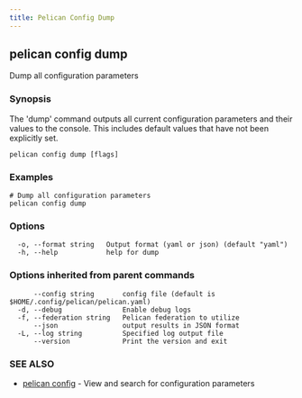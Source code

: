 ```yaml
---
title: Pelican Config Dump
---
```


## pelican config dump

Dump all configuration parameters

### Synopsis

The 'dump' command outputs all current configuration parameters and their values to the console. This includes default values that have not been explicitly set.

```
pelican config dump [flags]
```

### Examples

```
# Dump all configuration parameters
pelican config dump
```

### Options

```
  -o, --format string   Output format (yaml or json) (default "yaml")
  -h, --help            help for dump
```

### Options inherited from parent commands

```
      --config string       config file (default is $HOME/.config/pelican/pelican.yaml)
  -d, --debug               Enable debug logs
  -f, --federation string   Pelican federation to utilize
      --json                output results in JSON format
  -L, --log string          Specified log output file
      --version             Print the version and exit
```

### SEE ALSO

* [pelican config](/commands-reference/pelican/config/)	 - View and search for configuration parameters
